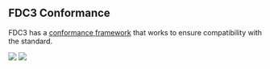 
## FDC3 Conformance

FDC3 has a [conformance framework](https://github.com/finos/FDC3-Conformance-Framework) that works to ensure compatibility with the standard. 

<img className="front-conformance-logo" src="/img/community/certified-1.2.png" aria-label="FDC3 1.2 Certified" role="heading" aria-level="3" />

<ConformanceShowcase badge="/img/community/certified-1.2.png" />

<img className="front-conformance-logo" src="/img/community/certified-2.0.png" aria-label="FDC3 2.0 Certified" role="heading" aria-level="3" />

<ConformanceShowcase badge="/img/community/certified-2.0.png" />
